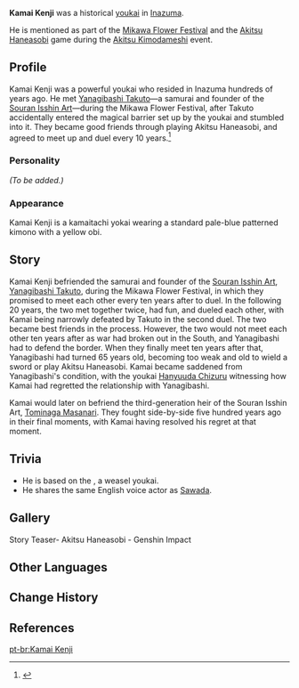 {{Meta
<!-- REMOVE THIS TEMPLATE AFTER ADDING MISSING INFO-->
|missing_NPC_profile  = yes
}}
{{Character Infobox
|type             = Mentioned
|image            = NPC Kamai Kenji.png
|realname         = 
|deceased         = Past
|region           = Inazuma
|affiliation      = Youkai
|title            = 
|voiceEN          = [[imdb:nm10894337|Kit Harrison]]<ref name="Akitsu Haneasobi EN">YouTube: [https://youtu.be/CTWxnQawAqE Story Teaser: Akitsu Haneasobi | Genshin Impact] (Video Description)</ref>
|voiceCN          = Shao Chen ({{zh|邵晨}})<ref name="Akitsu Haneasobi ZH">Bilibili: [https://www.bilibili.com/video/BV1tG411P79B/ {{zh|秋津羽戏}}]</ref>
|voiceJP          = {{w|ja:三瓶雄樹|Sanpei Yuuki ({{ja|三瓶雄樹}})}}<ref name="Akitsu Haneasobi JP">YouTube: [https://youtu.be/5HS1kB8yNOg {{ja|【原神】ストーリームービー「秋津羽戯」}}] (Video Description)</ref>
|voiceKR          = {{w|ko:김진홍 (성우)|Kim Jin-hong ({{ko|김진홍}})}}<ref name="Akitsu Haneasobi KR">YouTube: [https://youtu.be/jUN2GbLcZDA {{ko|원신 스토리 PV-아키츠 하네츠키}}] (Video Description)</ref>
}}
'''Kamai Kenji''' was a historical [[youkai]] in [[Inazuma]].

He is mentioned as part of the [[Mikawa Flower Festival]] and the [[Akitsu Yuugei|Akitsu Haneasobi]] game during the [[Akitsu Kimodameshi]] event.

==Profile==
Kamai Kenji was a powerful youkai who resided in Inazuma hundreds of years ago. He met [[Yanagibashi Takuto]]&mdash;a samurai and founder of the [[Souran Isshin Art]]&mdash;during the Mikawa Flower Festival, after Takuto accidentally entered the magical barrier set up by the youkai and stumbled into it. They became good friends through playing Akitsu Haneasobi, and agreed to meet up and duel every 10 years.<ref>{{Ref/Quest|Test of Courage (Event Quest)}}</ref>

===Personality===
''(To be added.)''

===Appearance===
Kamai Kenji is a kamaitachi yokai wearing a standard pale-blue patterned kimono with a yellow obi.

==Story==
Kamai Kenji befriended the samurai and founder of the [[Souran Isshin Art]], [[Yanagibashi Takuto]], during the Mikawa Flower Festival, in which they promised to meet each other every ten years after to duel. In the following 20 years, the two met together twice, had fun, and dueled each other, with Kamai being narrowly defeated by Takuto in the second duel. The two became best friends in the process. However, the two would not meet each other ten years after as war had broken out in the South, and Yanagibashi had to defend the border. When they finally meet ten years after that, Yanagibashi had turned 65 years old, becoming too weak and old to wield a sword or play Akitsu Haneasobi. Kamai became saddened from Yanagibashi's condition, with the youkai [[Hanyuuda Chizuru]] witnessing how Kamai had regretted the relationship with Yanagibashi.

Kamai would later on befriend the third-generation heir of the Souran Isshin Art, [[Tominaga Masanari]]. They fought side-by-side five hundred years ago in their final moments, with Kamai having resolved his regret at that moment.

==Trivia==
* He is based on the {{w|kamaitachi}}, a weasel youkai.
* He shares the same English voice actor as [[Sawada]].

==Gallery==
<gallery>
Story Teaser- Akitsu Haneasobi - Genshin Impact
</gallery>
<!--
==Notes==
{{Reflist|note=1}}
-->
==Other Languages==
{{Other Languages
|default_hidden=1
|en      = Kamai Kenji
|zhs     = 镰井显治
|zhs_rm  = Liánjǐng Xiǎnzhì{{Sino|zh|ja}}
|zht     = 鐮井顯治<!--don't think 顯治 is actually used anywhere in the ZHT transcript, but显治 really shouldn't correspond to any other characters in ZHT-->
|zht_rm  = Liánjǐng Xiǎnzhì{{Sino|zh|ja}}
|ja      = 鎌井顕治
|ja_rm   = Kamai Kenji
|ko      = 카마이 켄지
|ko_rm   = Kamai Kenji{{Sino|ko|ja}}
|es      = Kamai Kenji
|fr      = Kamai Kenji
|ru      = Камай Кэндзи
|th      = Kamai Kenji
|vi      = Kamai Kenji
|de      = Kamai Kenji
|id      = Kamai Kenji
|pt      = Kamai Kenji
|tr      = Kamai Kenji
|it      = Kamai Kenji
}}

==Change History==
{{Change History|introduced=3.3}}

==References==
{{Reflist}}

[[pt-br:Kamai Kenji]]